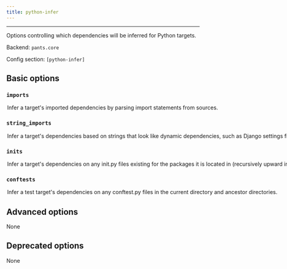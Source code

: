 ```yaml
---
title: python-infer
---
```



---

Options controlling which dependencies will be inferred for Python targets.

Backend: <span className="color--primary">`pants.core`</span>

Config section: <span className="color--primary">`[python-infer]`</span>

<span className={styles.options}>

## Basic options

### `imports`

<Option
  cli_repr={`--[no-]python-infer-imports`}
  env_repr="PANTS_PYTHON_INFER_IMPORTS"
  default_repr={`True`}
>

Infer a target&#x27;s imported dependencies by parsing import statements from
sources.

</Option>

### `string_imports`

<Option
  cli_repr={`--[no-]python-infer-string-imports`}
  env_repr="PANTS_PYTHON_INFER_STRING_IMPORTS"
  default_repr={`False`}
>

Infer a target&#x27;s dependencies based on strings that look like dynamic
dependencies, such as Django settings files expressing dependencies as
strings. To ignore any false positives, put `!{bad_address}` in the
`dependencies` field of your target.

</Option>

### `inits`

<Option
  cli_repr={`--[no-]python-infer-inits`}
  env_repr="PANTS_PYTHON_INFER_INITS"
  default_repr={`False`}
>

Infer a target&#x27;s dependencies on any **init**.py files existing for the
packages it is located in (recursively upward in the directory structure).
Even if this is disabled, Pants will still include any ancestor **init**.py
files, only they will not be &#x27;proper&#x27; dependencies, e.g. they will
not show up in `./pants dependencies` and their own dependencies will not be
used. If you have empty `__init__.py` files, it&#x27;s safe to leave this
option off; otherwise, you should enable this option.

</Option>

### `conftests`

<Option
  cli_repr={`--[no-]python-infer-conftests`}
  env_repr="PANTS_PYTHON_INFER_CONFTESTS"
  default_repr={`True`}
>

Infer a test target&#x27;s dependencies on any conftest.py files in the
current directory and ancestor directories.

</Option>

## Advanced options

None

## Deprecated options

None

</span>
